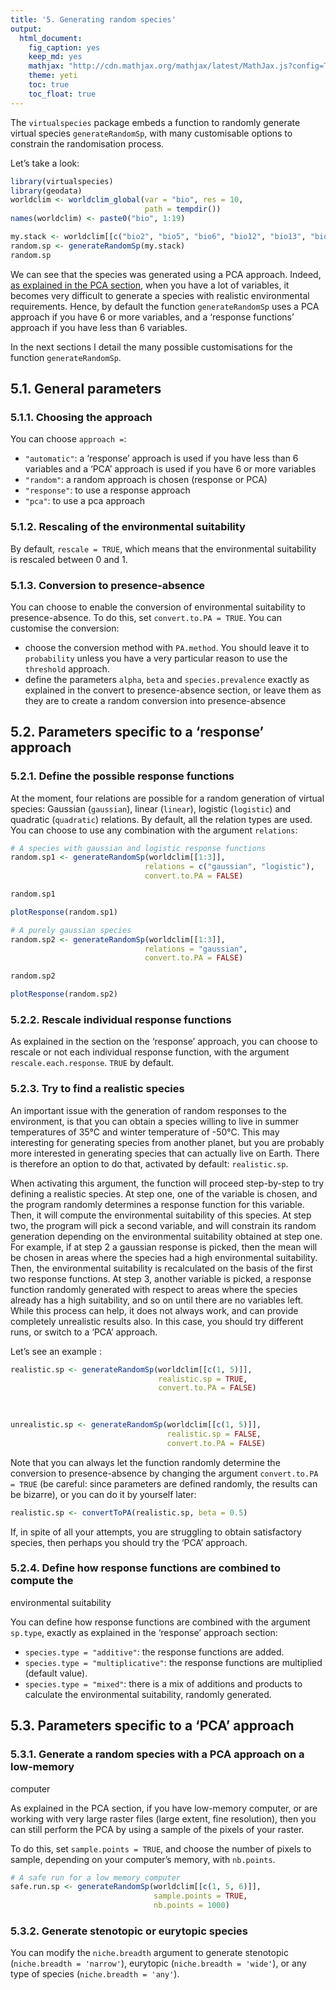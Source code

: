 ```yaml
---
title: '5. Generating random species'
output:
  html_document:
    fig_caption: yes
    keep_md: yes
    mathjax: "http://cdn.mathjax.org/mathjax/latest/MathJax.js?config=TeX-AMS-MML_HTMLorMML"
    theme: yeti
    toc: true
    toc_float: true
---
```


The `virtualspecies` package embeds a function to randomly generate virtual 
species `generateRandomSp`, with many customisable options to constrain the 
randomisation process.

Let's take a look:

```r
library(virtualspecies)
library(geodata)
worldclim <- worldclim_global(var = "bio", res = 10,
                              path = tempdir())
names(worldclim) <- paste0("bio", 1:19)

my.stack <- worldclim[[c("bio2", "bio5", "bio6", "bio12", "bio13", "bio14")]]
random.sp <- generateRandomSp(my.stack)
random.sp

```

We can see that the species was generated using a PCA approach. Indeed,
[as explained in the PCA section](#second-approach-generate-virtual-species-with-a-principal-components-analysis), when you have a lot of variables, it becomes very difficult to 
generate a species with realistic environmental requirements. Hence, by default 
the function `generateRandomSp` uses a PCA approach if you have 6 or more 
variables, and a 'response functions' approach if you have less than 6 
variables.

In the next sections I detail the many possible customisations for the function
`generateRandomSp`.

## 5.1. General parameters

### 5.1.1. Choosing the approach

You can choose `approach = `:

* `"automatic"`: a 'response' approach is used if you have less than 6 variables 
and a 'PCA' approach is used if you have 6 or more variables
* `"random"`: a random approach is chosen (response or PCA)
* `"response"`: to use a response approach
* `"pca"`: to use a pca approach

### 5.1.2. Rescaling of the environmental suitability

By default, `rescale = TRUE`, which means that the environmental suitability is
rescaled between 0 and 1.

### 5.1.3. Conversion to presence-absence

You can choose to enable the conversion of environmental suitability to 
presence-absence. To do this, set `convert.to.PA = TRUE`. You can customise
the conversion:

* choose the conversion method with `PA.method`. You should leave it to
`probability` unless you have a very particular reason to use the `threshold` 
approach.
* define the parameters `alpha`, `beta` and `species.prevalence` exactly as
explained in the convert to presence-absence section, or leave them as they
are to create a random conversion into presence-absence

## 5.2. Parameters specific to a 'response' approach

### 5.2.1. Define the possible response functions

At the moment, four relations are possible for a random generation of virtual 
species: Gaussian (`gaussian`), linear (`linear`), logistic (`logistic`) and 
quadratic (`quadratic`) relations. By default, all the relation types are used.
You can choose to use any combination with the argument `relations`:

```r
# A species with gaussian and logistic response functions
random.sp1 <- generateRandomSp(worldclim[[1:3]], 
                              relations = c("gaussian", "logistic"),
                              convert.to.PA = FALSE)

random.sp1
```

```r
plotResponse(random.sp1)
```


```r
# A purely gaussian species
random.sp2 <- generateRandomSp(worldclim[[1:3]], 
                              relations = "gaussian",
                              convert.to.PA = FALSE)

random.sp2
```

```r
plotResponse(random.sp2)
```


### 5.2.2. Rescale individual response functions

As explained in the section on the 'response' approach, you can choose to 
rescale or not each individual response function, with the argument 
`rescale.each.response`. `TRUE` by default.

### 5.2.3. Try to find a realistic species

An important issue with the generation of random responses to the environment,
is that you can obtain a species willing to live in summer temperatures of 
35&deg;C and winter temperature of -50&deg;C. This may interesting for 
generating species from another planet, but you are probably more interested
in generating species that can actually live on Earth. There is therefore an
option to do that, activated by default: `realistic.sp`.

When activating this argument, the function will proceed step-by-step to try 
defining a realistic species. At step one, one of the variable is chosen, and 
the program randomly determines a response function for this variable. Then, it
will compute the environmental suitability of this species. At step two, the 
program will pick a second variable, and will constrain its random generation 
depending on the environmental suitability obtained at step one. For example,
if at step 2 a gaussian response is picked, then the mean will be chosen in 
areas where the species had a high environmental suitability. Then, the 
environmental suitability is recalculated on the basis of the first two response
functions. At step 3, another variable is picked, a response function randomly
generated with respect to areas where the species already has a high 
suitability, and so on until there are no variables left. While this process 
can help, it does not always work, and can provide completely unrealistic 
results also. In this case, you should try different runs, or switch to a
'PCA' approach.

Let's see an example :

```r
realistic.sp <- generateRandomSp(worldclim[[c(1, 5)]],
                                 realistic.sp = TRUE,
                                 convert.to.PA = FALSE) 
 
 

unrealistic.sp <- generateRandomSp(worldclim[[c(1, 5)]],
                                   realistic.sp = FALSE,
                                   convert.to.PA = FALSE)
```

Note that you can always let the function randomly determine the conversion to
presence-absence by changing the argument `convert.to.PA = TRUE` (be careful:
since parameters are defined randomly, the results can be bizarre), or you can 
do it by yourself later:

```r
realistic.sp <- convertToPA(realistic.sp, beta = 0.5) 
```

If, in spite of all your attempts, you are struggling to obtain satisfactory 
species, then perhaps you should try the 'PCA' approach.

### 5.2.4. Define how response functions are combined to compute the
environmental suitability

You can define how response functions are combined with the argument `sp.type`, 
exactly as explained in the 'response' approach section:

* `species.type = "additive"`: the response functions are added.
* `species.type = "multiplicative"`: the response functions are multiplied 
(default value). 
* `species.type = "mixed"`: there is a mix of additions and products to 
calculate the environmental suitability, randomly generated.

## 5.3. Parameters specific to a 'PCA' approach

### 5.3.1. Generate a random species with a PCA approach on a low-memory
computer

As explained in the PCA section, if you have low-memory computer, or are 
working with very large raster files (large extent, fine resolution), then 
you can still perform the PCA by using a sample of the pixels of your raster.

To do this, set `sample.points = TRUE`, and choose the number of pixels to 
sample, depending on your computer's memory, with `nb.points`.

```r
# A safe run for a low memory computer
safe.run.sp <- generateRandomSp(worldclim[[c(1, 5, 6)]], 
                                sample.points = TRUE,
                                nb.points = 1000)
```

### 5.3.2. Generate stenotopic or eurytopic species

You can modify the `niche.breadth` argument to generate stenotopic
(`niche.breadth = 'narrow'`), eurytopic (`niche.breadth = 'wide'`), or 
any type of species (`niche.breadth = 'any'`).
